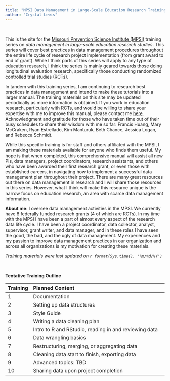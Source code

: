 ```yaml
---
title: "MPSI Data Management in Large-Scale Education Research Training Series"
author: "Crystal Lewis"
---
```


<br>  

This is the site for the [Missouri Prevention Science Institute (MPSI)](http://moprevention.org/) training series on *data management in large-scale education research studies*. This series will cover best practices in data management procedures throughout the entire life cycle of research project implementation (from grant award to end of grant). While I think parts of this series will apply to any type of education research, I think the series is mainly geared towards those doing longitudinal evaluation research, specifically those conducting randomized controlled trial studies (RCTs).

In tandem with this training series, I am continuing to research best practices in data management and intend to make these tutorials into a larger manual. The training materials on this site may be updated periodically as more information is obtained. If you work in education research, particularly with RCTs, and would be willing to share your expertise with me to improve this manual, please contact me [here](mailto:hamptoncg@missouri.edu). Acknowledgment and gratitude for those who have taken time out of their busy schedules to share their wisdom with me so far: Francis Huang, Mary McCraken, Ryan Estrellado, Kim Manturuk, Beth Chance, Jessica Logan, and Rebecca Schmidt.

While this specific training is for staff and others affiliated with the MPSI, I am making these materials available for anyone who finds them useful. My hope is that when completed, this comprehensive manual will assist all new PIs, data managers, project coordinators, research assistants, and others who have been awarded their first research grant, or even those with established careers, in navigating how to implement a successful data management plan throughout their project. There are many great resources out there on data management in research and I will share those resources in this series. However, what I think will make this resource unique is the narrow focus on education research, an area with scarce data management information.

**About me**: I oversee data management activities in the MPSI. We currently have 8 federally funded research grants (4 of which are RCTs). In my time with the MPSI I have been a part of almost every aspect of the research data life cycle. I have been a project coordinator, data collector, analyst, supervisor, grant writer, and data manager, and in these roles I have seen the good, the bad, and the ugly of data management. My experiences and my passion to improve data management practices in our organization and across all organizations is my motivation for creating these materials.

*Training materials were last updated on `r format(Sys.time(), '%m/%d/%Y')`*  

<br>

**Tentative Training Outline** 

|Training  |Planned Content                                            |
|:----------|:-----------------------------------------------------------|
|1         |Documentation                                              |
|2         |Setting up data structures                                 |
|3         |Style Guide                                                |
|4         |Writing a data cleaning plan                               |
|5         |Intro to R and RStudio, reading in and reviewing data      |
|6         |Data wrangling basics                                      |
|7         |Restructuring, merging, or aggregating data                |
|8         |Cleaning data start to finish, exporting data              |
|9         |Advanced topics: TBD                                       |
|10        |Sharing data upon project completion                       |
